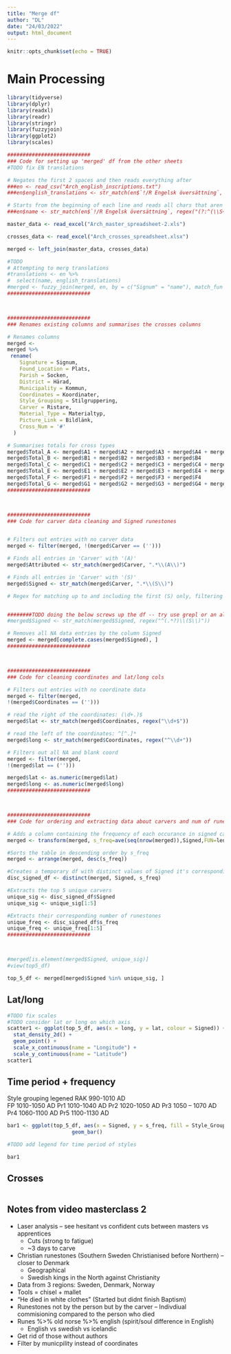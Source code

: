 ```yaml
---
title: "Merge df"
author: "DL"
date: "24/03/2022"
output: html_document
---
```


```r
knitr::opts_chunk$set(echo = TRUE)
```

# Main Processing
```r
library(tidyverse)
library(dplyr)
library(readxl)
library(readr)
library(stringr)
library(fuzzyjoin)
library(ggplot2)
library(scales)

###########################
### Code for setting up 'merged' df from the other sheets
#TODO fix EN translations

# Negates the first 2 spaces and then reads everything after
###en <- read_csv("Arch_english_inscriptions.txt")
###en$english_translations <- str_match(en$`!/R Engelsk översättning`, regex("(?: [^ ]* [^ ]* )(.*)"))

# Starts from the beginning of each line and reads all chars that aren't a space, then reads the space. Repeats 3 times, essentially matching the first 3 words
###en$name <- str_match(en$`!/R Engelsk översättning`, regex("(?:^(\\S+\\s+){3})"))

master_data <- read_excel("Arch_master_spreadsheet-2.xls")

crosses_data <- read_excel("Arch_crosses_spreadsheet.xlsx")

merged <- left_join(master_data, crosses_data)

#TODO
# Attempting to merg translations
#translations <- en %>%
#  select(name, english_translations)   
#merged <- fuzzy_join(merged, en, by = c("Signum" = "name"), match_fun = str_detect)
###########################



###########################
### Renames existing columns and summarises the crosses columns

# Renames columns
merged <-
merged %>%
 rename(
    Signature = Signum,
    Found_Location = Plats,
    Parish = Socken,
    District = Härad,
    Municipality = Kommun,
    Coordinates = Koordinater,
    Style_Grouping = Stilgruppering,
    Carver = Ristare,
    Material_Type = Materialtyp,
    Picture_Link = Bildlänk,
    Cross_Num = '#'
  )

# Summarises totals for cross types
merged$Total_A <- merged$A1 + merged$A2 + merged$A3 + merged$A4 + merged$A5 + merged$A6 + merged$A7 + merged$A8 + merged$A9
merged$Total_B <- merged$B1 + merged$B2 + merged$B3 + merged$B4
merged$Total_C <- merged$C1 + merged$C2 + merged$C3 + merged$C4 + merged$C5 + merged$C6 + merged$C7 + merged$C8 + merged$C9 + merged$C10
merged$Total_E <- merged$E1 + merged$E2 + merged$E3 + merged$E4 + merged$E5 + merged$E6 + merged$E7 + merged$E8 + merged$E9 + merged$E10
merged$Total_F <- merged$F1 + merged$F2 + merged$F3 + merged$F4
merged$Total_G <- merged$G1 + merged$G2 + merged$G3 + merged$G4 + merged$G5 + merged$G6
###########################



###########################
### Code for carver data cleaning and Signed runestones


# Filters out entries with no carver data
merged <- filter(merged, !(merged$Carver == ('')))

# Finds all entries in 'Carver' with '(A)'
merged$Attributed <- str_match(merged$Carver, ".*\\(A\\)")

# Finds all entries in 'Carver' with '(S)'
merged$Signed <- str_match(merged$Carver, ".*\\(S\\)")

# Regex for matching up to and including the first (S) only, filtering out most collabs


########TODO doing the below screws up the df -- try use grepl or an alternative method ........>############NOTE
#merged$Signed <- str_match(merged$Signed, regex("^(.*?)\\(S\\)"))

# Removes all NA data entries by the column Signed
merged <- merged[complete.cases(merged$Signed), ]
###########################



###########################
### Code for cleaning coordinates and lat/long cols

# Filters out entries with no coordinate data
merged <- filter(merged, 
!(merged$Coordinates == ('')))

# read the right of the coordinates: (\d+.)$
merged$lat <- str_match(merged$Coordinates, regex("\\d+$"))

# read the left of the coordinates: ^[^.]*
merged$long <- str_match(merged$Coordinates, regex("^\\d+"))

# Filters out all NA and blank coord
merged <- filter(merged, 
!(merged$lat == ('')))

merged$lat <- as.numeric(merged$lat)
merged$long <- as.numeric(merged$long)
###########################



###########################
### Code for ordering and extracting data about carvers and num of runestones

# Adds a column containing the frequency of each occurance in signed called s_freq
merged <- transform(merged, s_freq=ave(seq(nrow(merged)),Signed,FUN=length))

#Sorts the table in descending order by s_freq
merged <- arrange(merged, desc(s_freq))

#Creates a temporary df with distinct values of Signed it's corresponding s_freq
disc_signed_df <- distinct(merged, Signed, s_freq)

#Extracts the top 5 unique carvers
unique_sig <- disc_signed_df$Signed
unique_sig <- unique_sig[1:5]

#Extracts their corresponding number of runestones
unique_freq <- disc_signed_df$s_freq
unique_freq <- unique_freq[1:5]
###########################



#merged[is.element(merged$Signed, unique_sig)]
#view(top5_df)

top_5_df <- merged[merged$Signed %in% unique_sig, ]
```




## Lat/long 
```r
#TODO fix scales
#TODO consider lat or long on which axis
scatter1 <- ggplot(top_5_df, aes(x = long, y = lat, colour = Signed)) + 
  stat_density_2d() + 
  geom_point() +
  scale_x_continuous(name = "Longitude") +
  scale_y_continuous(name = "Latitude")
scatter1
```


## Time period + frequency 
Style grouping legened
RAK	990-1010 AD   
FP	1010-1050 AD
Pr1	1010-1040 AD
Pr2	1020-1050 AD
Pr3	1050 – 1070 AD
Pr4	1060-1100 AD
Pr5	1100-1130 AD
```r
bar1 <- ggplot(top_5_df, aes(x = Signed, y = s_freq, fill = Style_Grouping)) + 
                     geom_bar()

#TODO add legend for time period of styles

bar1
```

## Crosses
```r



```



## Notes from video masterclass 2
- Laser analysis -- see hesitant vs confident cuts between masters vs apprentices
  - Cuts (strong to fatigue)
  - ~3 days to carve
- Christian runestones (Southern Sweden Christianised before Northern) -- closer to Denmark 
  - Geographical
  - Swedish kings in the North against Christianity
- Data from 3 regions: Sweden, Denmark, Norway
- Tools = chisel + mallet
- "He died in white clothes" (Started but didnt finish Baptism)
- Runestones not by the person but by the carver -- Indivdiual commisioning compared to the person who died
- Runes %>% old norse %>% english (spirit/soul difference in English) 
  - English vs swedish vs icelandic
- Get rid of those without authors
- Filter by municpility instead of coordinates

